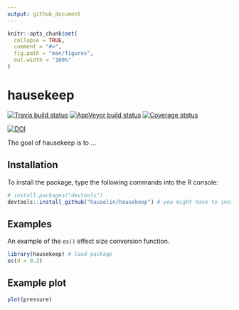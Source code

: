 ```yaml
---
output: github_document
---
```


<!-- README.md is generated from README.Rmd. Please edit that file -->

```r
knitr::opts_chunk$set(
  collapse = TRUE,
  comment = "#>",
  fig.path = "man/figures",
  out.width = "100%"
)
```
# hausekeep

[![Travis build status](https://travis-ci.org/hauselin/hausekeep.svg?branch=master)](https://travis-ci.org/hauselin/hausekeep) [![AppVeyor build status](https://ci.appveyor.com/api/projects/status/github/hauselin/hausekeep?branch=master&svg=true)](https://ci.appveyor.com/project/hauselin/hausekeep) [![Coverage status](https://codecov.io/gh/hauselin/hausekeep/branch/master/graph/badge.svg)](https://codecov.io/github/hauselin/hausekeep?branch=master) 

[![DOI](https://zenodo.org/badge/168783741.svg)](https://zenodo.org/badge/latestdoi/168783741)

The goal of hausekeep is to ...

## Installation

To install the package, type the following commands into the R console:

```r
# install.packages("devtools")
devtools::install_github("hauselin/hausekeep") # you might have to install devtools first (see above)
```

## Examples

An example of the `es()` effect size conversion function. 

```r
library(hausekeep) # load package
es(d = 0.2)
```

## Example plot

```r
plot(pressure)
```
